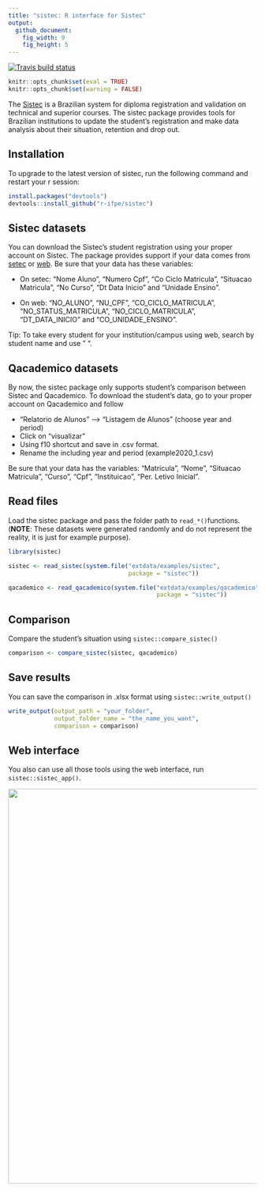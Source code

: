```yaml
---
title: "sistec: R interface for Sistec"
output:
  github_document:
    fig_width: 9
    fig_height: 5
---
```


  [![Travis build status](https://travis-ci.org/r-ifpe/sistec.svg?branch=master)](https://travis-ci.org/r-ifpe/sistec)

```r
knitr::opts_chunk$set(eval = TRUE)
knitr::opts_chunk$set(warning = FALSE)
```

The [Sistec](https://sistec.mec.gov.br/) is a Brazilian system for diploma registration and validation on technical and superior courses. The sistec package provides tools for Brazilian institutions to update the student's registration and make data analysis about their situation, 
retention and drop out. 

## Installation

To upgrade to the latest version of sistec, run the following command and restart your r session:

```r
install.packages("devtools")
devtools::install_github("r-ifpe/sistec")
```

## Sistec datasets

You can download the Sistec's student registration using your proper account on Sistec. The package provides support if your data comes from [setec](http://portal.mec.gov.br/setec-secretaria-de-educacao-profissional-e-tecnologica) or [web](https://sistec.mec.gov.br/).
Be sure that your data has these variables: 
 
 - On setec: "Nome Aluno", "Numero Cpf", "Co Ciclo Matricula", "Situacao Matricula", "No Curso",
 "Dt Data Inicio" and "Unidade Ensino".
  
 - On web: "NO_ALUNO", "NU_CPF", "CO_CICLO_MATRICULA", "NO_STATUS_MATRICULA", "NO_CICLO_MATRICULA", "DT_DATA_INICIO" and "CO_UNIDADE_ENSINO".

Tip: To take every student for your institution/campus using web, search by student name and use " ". 

## Qacademico datasets

By now, the sistec package only supports student's comparison between Sistec and Qacademico. To download 
the student's data, go to your proper account on Qacademico and follow 

 - "Relatorio de Alunos" --> "Listagem de Alunos" (choose year and period)
 - Click on "visualizar" 
 - Using f10 shortcut and save in .csv format.
 - Rename the including year and period (example2020_1.csv) 

Be sure that your data has the variables: "Matricula", "Nome", "Situacao Matricula", "Curso", "Cpf", "Instituicao", "Per. Letivo Inicial".

## Read files

Load the sistec package and pass the folder path to `read_*()`functions. (**NOTE**: These datasets were generated randomly and do not represent the reality, it is just for example purpose).

```r
library(sistec)

sistec <- read_sistec(system.file("extdata/examples/sistec",
                                  package = "sistec"))

qacademico <- read_qacademico(system.file("extdata/examples/qacademico",
                                          package = "sistec"))
```

## Comparison

Compare the student's situation using `sistec::compare_sistec()`

```r
comparison <- compare_sistec(sistec, qacademico)
```

## Save results

You can save the comparison in .xlsx format using `sistec::write_output()`

```r
write_output(output_path = "your_folder",
             output_folder_name = "the_name_you_want",
             comparison = comparison)
```

## Web interface

You also can use all those tools using the web interface, run `sistec::sistec_app()`.

<img src="tools/readme/sistec_app.png" class="screenshot" width=800 />

